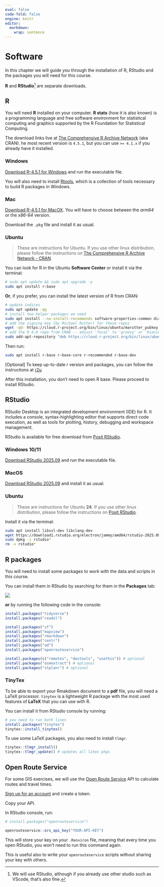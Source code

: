```yaml
---
eval: false
code-fold: false
engine: knitr
editor: 
  markdown: 
    wrap: sentence
---
```


# Software

In this chapter we will guide you through the installation of R, RStudio and the packages you will need for this course.

**R** and **RStudio**[^1] are separate downloads.

[^1]: We will use RStudio, although if you already use other studio such as VScode, that's also fine.

## R

You will need **R** installed on your computer.
**R stats** (how it is also known) is a programming language and free software environment for statistical computing and graphics supported by the R Foundation for Statistical Computing.

The download links live at [The Comprehensive R Archive Network](https://cran.r-project.org/) (aka CRAN).
he most recent version is `4.5.1`, but you can use `>= 4.1.x` if you already have it installed.

:::: {.panel-tabset .nav-pills}
### Windows

[Download R-4.5.1 for Windows](https://cran.r-project.org/bin/windows/base/R-4.5.1-win.exe) and run the executable file.

::: {.callout-important icon="false"}
You will also need to install [Rtools](https://cran.r-project.org/bin/windows/Rtools/rtools45/rtools.html), which is a collection of tools necessary to build R packages in Windows.
:::

### Mac

[Download R-4.5.1 for MacOX](https://cran.r-project.org/).
You will have to choose between the *arm64* or the *x86-64* version.

Download the `.pkg` file and install it as usual.

### Ubuntu

> These are instructions for Ubuntu.
> If you use other linux distribution, please follow the instructions on [The Comprehensive R Archive Network - CRAN](https://cran.r-project.org/bin/linux/).

You can look for R in the Ubuntu **Software Center** or install it via the terminal:

```bash
# sudo apt update && sudo apt upgrade -y
sudo apt install r-base
```

**Or**, if you prefer, you can install the latest version of R from CRAN:

```bash
# update indices
sudo apt update -qq
# install two helper packages we need
sudo apt install --no-install-recommends software-properties-common dirmngr
# add the signing key (by Michael Rutter) for these repos
wget -qO- https://cloud.r-project.org/bin/linux/ubuntu/marutter_pubkey.asc | sudo tee -a /etc/apt/trusted.gpg.d/cran_ubuntu_key.asc
# add the R 4.0 repo from CRAN -- adjust 'focal' to 'groovy' or 'bionic' as needed
sudo add-apt-repository "deb https://cloud.r-project.org/bin/linux/ubuntu $(lsb_release -cs)-cran40/"
```

Then run:

```bash
sudo apt install r-base r-base-core r-recommended r-base-dev
```

\[Optional\] To keep up-to-date r version and packages, you can follow the instructions at [r2u](https://eddelbuettel.github.io/r2u/)
::::

After this installation, you don't need to open R base.
Please proceed to install RStudio.

## RStudio

RStudio Desktop is an integrated development environment (IDE) for R.
It includes a console, syntax-highlighting editor that supports direct code execution, as well as tools for plotting, history, debugging and workspace management.

RStudio is available for free download from [Posit RStudio](https://posit.co/download/rstudio-desktop/).

::: {.panel-tabset .nav-pills}
### Windows 10/11

[Download RStudio 2025.09](https://download1.rstudio.org/electron/windows/RStudio-2025.09.0-387.exe) and run the executable file.

### MacOS

[Download RStudio 2025.09](https://download1.rstudio.org/electron/macos/RStudio-2025.09.0-387.dmg) and install it as usual.

### Ubuntu

> These are instructions for Ubuntu **24**.
> If you use other linux distribution, please follow the instructions on [Posit RStudio](https://posit.co/download/rstudio-desktop/).

Install it via the terminal:

```bash
sudo apt install libssl-dev libclang-dev
wget https://download1.rstudio.org/electron/jammy/amd64/rstudio-2025.09.0-387-amd64.deb
sudo dpkg -i rstudio*
rm -v rstudio*
```

:::

## R packages

You will need to install some packages to work with the data and scripts in this course.

You can install them in RStudio by searching for them in the **Packages** tab:

![](images/clipboard-3443685728.png)

**or** by running the following code in the console:

```r
install.packages("tidyverse")
install.packages("readxl")

install.packages("sf")
install.packages("mapview")
install.packages("rmarkdown")
install.packages("centr")
install.packages("od")
install.packages("openrouteservice")

install.packages(c("remotes", "devtools", "usethis")) # optional
install.packages("osmextract") # optional
install.packages("stplanr") # optional
```

### TinyTex

To be able to export your Rmakdown document to a **pdf** file, you will need a LaTeX processor.
`tinytex` is a lightweight R package with the most used features of **LaTeX** that you can use with R.

You can install it from RStudio console by running:

```r
# you need to run both lines
install.packages("tinytex")
tinytex::install_tinytex()
```

To use some LaTeX packages, you also need to install `tlmgr`.

```r
tinytex::tlmgr_install()
tinytex::tlmgr_update() # updates all latex pkgs
```


## Open Route Service

For some GIS exercises, we will use the [Open Route Service](https://openrouteservice.org/) API to calculate routes and travel times.

[Sign up for an account](https://openrouteservice.org/dev/#/signup) and create a token.

Copy your API.

In RStudio console, run:

```r
# install.packages("openrouteservice")

openrouteservice::ors_api_key("YOUR-API-KEY")

```

This will store your key on your `.Renviron` file, meaning that every time you open RStudio, you won't need to run this command again.

This is useful also to write your `openrouteservice` scripts without sharing your key with others.

